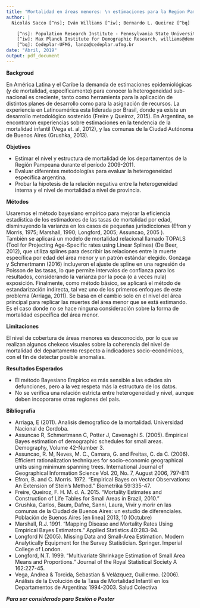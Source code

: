 ```yaml
---
title: "Mortalidad en áreas menores: \n estimaciones para la Region Pampeana (2009-2011). "
author: |
  Nicolás Sacco [^ns]; Iván Williams [^iw]; Bernardo L. Queiroz [^bq]

    [^ns]: Population Research Institute - Pennsylvania State University, nsacco@psu.edu
    [^iw]: Max Planck Institute for Demographic Research, williams@demogr.mpg.de
    [^bq]: Cedeplar-UFMG, lanza@cedeplar.ufmg.br
date: "Abril, 2019"
output: pdf_document
---
```


**Backgroud**  

En América Latina y el Caribe la demanda de estimaciones epidemiológicas (y de mortalidad, específicamente) para conocer la heterogeneidad sub-nacional es creciente, tanto como herramienta para la aplicación de distintos planes de desarrollo como para la asignación de recursos. La experiencia en Latinoamérica esta liderada por Brasil, donde ya existe un desarrollo metodológico sostenido (Freire y Queiroz, 2015). En Argentina, se encontraron experiencias sobre estimaciones en la tendencia de la  mortalidad infantil (Vega et. al, 2012), y las comunas de la Ciudad Autónoma de Buenos Aires (Grushka, 2013).

**Objetivos**

- Estimar el nivel y estructura de mortalidad de los departamentos de la Región Pampeana durante el período 2009-2011.
- Evaluar diferentes metodologías para evaluar la heterogeneidad específica argentina.
- Probar la hipotesis de la relación negativa entre la heterogeneidad interna y el nivel de mortalidad a nivel de provincia.  

**Métodos**  

Usaremos el método bayesiano empírico para mejorar la eficiencia estadística de los estimadores de las tasas de mortalidad por edad, disminuyendo la varianza en los casos de pequeñas jurisdicciones (Efron y Morris, 1975; Marshall, 1990; Longford, 2005; Assuncao, 2005 ).  
También se aplicará un modelo de mortalidad relacional llamado TOPALS (Tool for Projecting Age-Specific rates using Linear Splines) (De Beer, 2012), que utiliza splines para describir las relaciones entre la muerte específica por edad del área menor y un patrón estándar elegido. Gonzaga y Schmertmann (2016) incluyeron el ajuste de spline en una regresión de Poisson de las tasas, lo que permite intervalos de confianza para los resultados, considerando la varianza por la poca (o a veces nula) exposición.
Finalmente, como método básico, se aplicará el método de estandarización indirecta, tal vez uno de los primeros enfoques de este problema (Arriaga, 2011). Se basa en el cambio solo en el nivel del área principal para replicar las muertes del área menor que se está estimando. Es el caso donde no se hace ninguna consideración sobre la forma de mortalidad específica del área menor.  

**Limitaciones**  

El nivel de cobertura de áreas menores es desconocido, por lo que se realizan algunos chekeos visuales sobre la coherencia del nivel de mortalidad del departamento respecto a indicadores socio-económicos, con el fin de detectar posible anomalías.  

**Resultados Esperados**  

- El método Bayesiano Empírico es más sensible a las edades sin defunciones, pero a la vez respeta más la estructura de los datos.
- No se verifica una relación estricta entre heterogeneidad y nivel, aunque deben incoporarse otras regiones del país.  

**Bibliografía**


* Arriaga, E (2011). Analisis demografico de la mortalidad. Universidad Nacional de Cordoba.
* Assuncao R, Schmertmann C, Potter J, Cavenaghi S. (2005). Empirical Bayes estimation of demographic schedules for small areas. Demography, Volume 42-Number 3.
* Assuncao, R. M, Neves, M. C., Camara, G. and Freitas, C. da C. (2006). Efficient rationalization techniques for socio-economic geographical units using minimum spanning trees. International Journal of Geographical Information Science Vol. 20, No. 7, August 2006, 797-811
* Efron, B. and C. Morris. 1972. "Empirical Bayes on Vector Observations: An Extension of Stein's Method." Biometrika 59:335-47.
* Freire, Queiroz, F. H. M. d. A. 2015. “Mortality Estimates and Construction of Life Tables
for Small Areas in Brazil, 2010.”
* Grushka, Carlos, Baum, Dafne, Sanni, Laura, Vivir y morir en las comunas de la Ciudad de Buenos Aires: un estudio de diferenciales. Población de Buenos Aires [en linea] 2013, 10 (Octubre)
* Marshall, R.J. 1991. "Mapping Disease and Mortality Rates Using Empirical Bayes Estimators." Applied Statistics 40:283-94. 
* Longford N (2005). Missing Data and Small-Area Estimation. Modern Analytically Equipment for the Survey Statistician. Springer. Imperial College of London.
* Longford, N.T. 1999. "Multivariate Shrinkage Estimation of Small Area Means and Proportions." Journal of the Royal Statistical Society A 162:227-45. 
* Vega, Andrea & Torcida, Sebastian & Velázquez, Guillermo. (2006). Análisis de la Evolución de la Tasa de Mortalidad Infantil en los Departamentos de Argentina: 1994-2003. Salud Colectiva

***Para ser considerado para Sesión o Poster***
